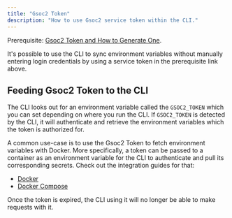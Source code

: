 ```yaml
---
title: "Gsoc2 Token"
description: "How to use Gsoc2 service token within the CLI."
---
```


Prerequisite: [Gsoc2 Token and How to Generate One](/documentation/platform/token).

It's possible to use the CLI to sync environment variables without manually entering login credentials by using a service token in the prerequisite link above.

## Feeding Gsoc2 Token to the CLI

The CLI looks out for an environment variable called the `GSOC2_TOKEN` which you can set depending on where you run the CLI. If `GSOC2_TOKEN` is detected by the CLI, it will authenticate and retrieve the environment variables which the token is authorized for.

A common use-case is to use the Gsoc2 Token to fetch environment variables with Docker. More specifically, a token can be passed to a container as an environment variable for the CLI to authenticate and pull its corresponding secrets. Check out the integration guides for that:

- [Docker](../../integrations/platforms/docker)
- [Docker Compose](../../integrations/platforms/docker-compose)

<Info>
  Once the token is expired, the CLI using it will no longer be able to make
  requests with it.
</Info>
